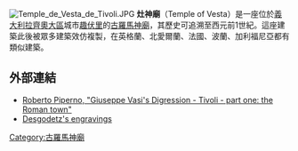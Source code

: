 [[File:Temple_de_Vesta_de_Tivoli.JPG|thumb]]
'''灶神廟'''（Temple of Vesta）是一座位於[[義大利|義大利]][[拉齊奧大區|拉齊奧大區]]城市[[蒂沃利|趣伏里]]的[[古羅馬神廟|古羅馬神廟]]，其歷史可追溯至西元前1世紀。這座建築此後被眾多建築效仿複製，在英格蘭、北愛爾蘭、法國、波蘭、加利福尼亞都有類似建築。

{{commons category|Temple of Vesta (Tivoli)}}

==外部連結==
*[http://www.romeartlover.it/Tivoli.html  Roberto Piperno, "Giuseppe Vasi's Digression - Tivoli - part one: the Roman town"] {{Wayback|url=http://www.romeartlover.it/Tivoli.html |date=20200217083231 }}
*[http://rubens.anu.edu.au/htdocs/bytype/arch.sources/desgodetz/display00038.html Desgodetz's engravings] {{Wayback|url=http://rubens.anu.edu.au/htdocs/bytype/arch.sources/desgodetz/display00038.html |date=20120206204658 }}

{{coord|41.9667|N|12.8009|E|source:wikidata|display=title}}

[[Category:古羅馬神廟|Category:古羅馬神廟]]